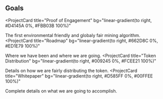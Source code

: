 ## Goals

<ProjectCard
  title="Proof of Engagement"
  bg="linear-gradient(to right, #D4145A 0%, #FBB03B 100%)"
>
  The first environmental friendly and globaly fair mining algorithm.
</ProjectCard>
<ProjectCard
  title="Roadmap"
  bg="linear-gradient(to right, #662D8C 0%, #ED1E79 100%)"
>
  Where we have been and where we are going.
</ProjectCard>
<ProjectCard
  title="Token Distribution"
  bg="linear-gradient(to right, #009245 0%, #FCEE21 100%)"
>
  Details on how we are fairly distributing the token.
</ProjectCard>
<ProjectCard
  title="Whitepaper"
  bg="linear-gradient(to right, #D585FF 0%, #00FFEE 100%)"
>
  Complete details on what we are going to accomplish.
</ProjectCard>
